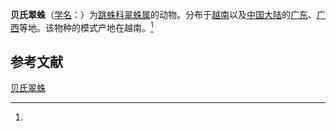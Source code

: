 {{Speciesbox
| name = 贝氏翠蛛
| status = 
| status_system = 
| image = 
| genus = Siler
| species = bielawskii
| authority = (Zabka, 1985)<ref name='id14865'>{{cite web| url =http://www.bioinfo.cn/db05/BjdwSpecies.php?action=view&id=14865| title =贝氏翠蛛| work =《中国动物物种编目数据库》| publisher =中国科学院微生物研究所| author =中国科学院动物研究所| accessdate =2009-04-28| deadurl =yes| archiveurl =https://web.archive.org/web/20160305022547/http://www.bioinfo.cn/db05/BjdwSpecies.php?action=view&id=14865| archivedate =2016-03-05}}</ref>
}}

'''贝氏翠蛛'''（[[学名|学名]]：{{lang|la|''Siler bielawskii''}}）为[[跳蛛科|跳蛛科]][[翠蛛属|翠蛛属]]的动物。分布于[[越南|越南]]以及[[中国大陆|中国大陆]]的[[广东|广东]]、[[广西|广西]]等地。该物种的模式产地在越南。<ref name='id14865'/>

== 参考文献 ==
{{reflist}}

{{Wikispecies|Siler bielawskii}}
{{Taxonbar|from=Q2529300}}

[[Category:翠蛛属|贝氏翠蛛]]


{{蜘蛛小作品}}